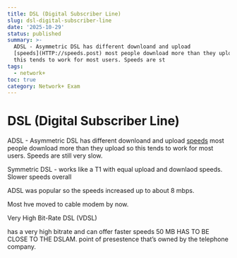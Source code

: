 ```yaml
---
title: DSL (Digital Subscriber Line)
slug: dsl-digital-subscriber-line
date: '2025-10-29'
status: published
summary: >-
  ADSL - Asymmetric DSL has different downloand and upload
  [speeds](HTTP://speeds.post) most people download more than they upload so
  this tends to work for most users. Speeds are st
tags:
  - network+
toc: true
category: Network+ Exam
---
```


# DSL (Digital Subscriber Line)

ADSL - Asymmetric DSL has different downloand and upload [speeds](HTTP://speeds.post) most people download more than they upload so this tends to work for most users. Speeds are still very slow. 

Symmetric DSL - works like a T1 with equal upload and downlaod speeds. Slower speeds overall

ADSL was popular so the speeds increased up to about 8 mbps. 

Most hve moved to cable modem by now. 

Very High Bit-Rate DSL (VDSL) 

has a very high bitrate and can offer faster speeds 50 MB HAS TO BE CLOSE TO THE DSLAM. point of presestence that’s owned by the telephone company.
